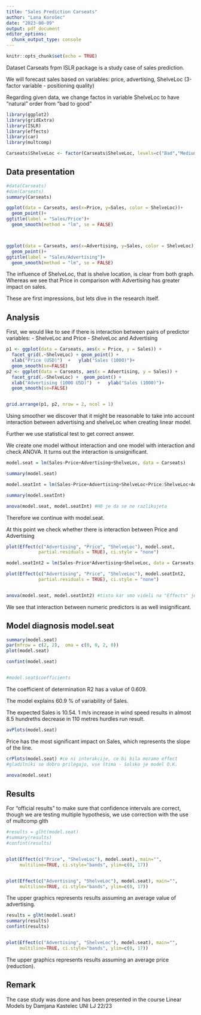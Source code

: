 ```yaml
---
title: "Sales Prediction Carseats"
author: "Lana Korošec"
date: "2023-08-09"
output: pdf_document
editor_options: 
  chunk_output_type: console
---
```


```r
knitr::opts_chunk$set(echo = TRUE)
```

Dataset Carseats frpm ISLR package is a study case of sales prediction.

We will forecast sales based on variables: 
price, 
advertising, 
ShelveLoc (3-factor variable - positioning quality)

Regarding given data, we change factos in variable ShelveLoc to have "natural" order from "bad to good"

```r
library(ggplot2)
library(gridExtra)
library(ISLR)
library(effects)
library(car)
library(multcomp)

Carseats$ShelveLoc <- factor(Carseats$ShelveLoc, levels=c("Bad","Medium", "Good"))

```



## Data presentation

```r


#data(Carseats)
#dim(Carseats)
summary(Carseats)

ggplot(data = Carseats, aes(x=Price, y=Sales, color = ShelveLoc))+
  geom_point()+
ggtitle(label = "Sales/Price")+
  geom_smooth(method = "lm", se = FALSE) 



ggplot(data = Carseats, aes(x=Advertising, y=Sales, color = ShelveLoc))+
  geom_point()+
ggtitle(label = "Sales/Advertising")+
  geom_smooth(method = "lm", se = FALSE) 

```

The influence of ShelveLoc, that is shelve location, is clear from both graph. Whereas we see that Price in comparison with Advertising has greater impact on sales.

These are first impressions, but lets dive in the research itself.

## Analysis

First, we would like to see if there is interaction between pairs of predictor variables:
- ShelveLoc and Price
- ShelveLoc and Advertising


```r

p1 <- ggplot(data = Carseats, aes(x = Price, y = Sales)) +
  facet_grid(.~ShelveLoc) + geom_point() +
  xlab("Price (USD)")  +   ylab("Sales (1000)")+
  geom_smooth(se=FALSE)
p2 <- ggplot(data = Carseats, aes(x = Advertising, y = Sales)) +
  facet_grid(.~ShelveLoc) +  geom_point() +
  xlab("Advertising (1000 USD)")  +   ylab("Sales (1000)")+
  geom_smooth(se=FALSE)


grid.arrange(p1, p2, nrow = 2, ncol = 1)


```


Using smoother we discover that it might be reasonable to take into account interaction between advertising and shelveLoc when creating linear model. 

Further we use statistical test to get correct answer. 

We create one model without interaction and one model with interaction and check ANOVA. It turns out the interaction is unsignificant.


```r

model.seat = lm(Sales~Price+Advertising+ShelveLoc, data = Carseats)

summary(model.seat)

model.seatInt = lm(Sales~Price+Advertising+ShelveLoc+Price:ShelveLoc+Advertising:ShelveLoc, data = Carseats)

summary(model.seatInt)

anova(model.seat, model.seatInt) #H0 je da se ne razlikujeta


```

Therefore we continue with model.seat.

At this point we check whether there is interaction between Price and Advertising

```r


plot(Effect(c("Advertising", "Price", "ShelveLoc"), model.seat,
            partial.residuals = TRUE), ci.style = "none")

model.seatInt2 = lm(Sales~Price*Advertising+ShelveLoc, data = Carseats)

plot(Effect(c("Advertising", "Price", "ShelveLoc"), model.seatInt2,
            partial.residuals = TRUE), ci.style = "none")


anova(model.seat, model.seatInt2) #tisto kar smo videli na "Effects" je zanemarljiva

```

We see that interaction between numeric predictors is as well insignificant.


## Model diagnosis model.seat

```r

summary(model.seat)
par(mfrow = c(2, 2),  oma = c(0, 0, 2, 0))
plot(model.seat)

confint(model.seat)


#model.seat$coefficients

```

The coefficient of determination R2 has a value of 0.609.

The model explains 60.9 % of variability of Sales. 

The expected Sales is 10.54. 1 m/s increase in wind speed results in almost 8.5 hundreths decrease in 110 metres hurdles run result.



```r
avPlots(model.seat)
```

Price has the most significant impact on Sales, which represents the slope of the line. 


```r
crPlots(model.seat) #ce ni interakcije, ce bi bila moramo effect
#gladilniki se dobro prilegajo, vse štima - šolsko je model O.K.

anova(model.seat)

```

## Results

For "official results" to make sure that confidence intervals are correct, though we are testing multiple hypothesis, we use correction with the use of multcomp glth

```r

#results = glht(model.seat)
#summary(results)
#confint(results)


plot(Effect(c("Price", "ShelveLoc"), model.seat), main="",
     multiline=TRUE, ci.style="bands", ylim=c(0, 17))


plot(Effect(c("Advertising", "ShelveLoc"), model.seat), main="",
     multiline=TRUE, ci.style="bands", ylim=c(0, 17))

```

The upper graphics represents results assuming an average value of advertising.


```r

results = glht(model.seat)
summary(results)
confint(results)


plot(Effect(c("Advertising", "ShelveLoc"), model.seat), main="",
     multiline=TRUE, ci.style="bands", ylim=c(0, 17))

```

The upper graphics represents results assuming an average price (reduction).


## Remark

The case study was done and has been presented in the course Linear Models by Damjana Kastelec UNI LJ 22/23

